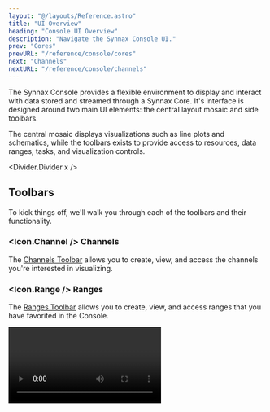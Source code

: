 ```yaml
---
layout: "@/layouts/Reference.astro"
title: "UI Overview"
heading: "Console UI Overview"
description: "Navigate the Synnax Console UI."
prev: "Cores"
prevURL: "/reference/console/cores"
next: "Channels"
nextURL: "/reference/console/channels"
---
```



The Synnax Console provides a flexible environment to display and interact with data
stored and streamed through a Synnax Core. It's interface is designed around two main UI
elements: the central layout mosaic and side toolbars.

The central mosaic displays visualizations such as line plots and schematics, while the
toolbars exists to provide access to resources, data ranges, tasks, and visualization
controls.

<Divider.Divider x />

## Toolbars

To kick things off, we'll walk you through each of the toolbars and their functionality.

### <Icon.Channel /> Channels

The [Channels Toolbar](/reference/console/channels) allows you to create, view, and
access the channels you're interested in visualizing.

### <Icon.Range /> Ranges

The [Ranges Toolbar](/reference/console/ranges) allows you to create, view, and access
ranges that you have favorited in the Console.

<Video client:only="react" id="console/ui-overview/range-toolbar" />

### <Icon.Workspace /> Workspaces

The [Workspaces Toolbar](/reference/console/workspaces) allows you to create and view
workspaces that have been made by users in your Synnax deployment.

### <Icon.Device /> Devices

The [Devices Toolbar](/reference/driver) allows you to view and track the health of the
devices you're interested in visualizing.

### <Icon.Task /> Tasks

The [Tasks Toolbar](/reference/driver) allows you to view, pause, and resume the current
tasks running on a Driver.

<Video client:only="react" id="console/ui-overview/task-toolbar" />

### <Icon.User /> Users

The [Users Toolbar](/reference/console/users) allows you to view and change permissions
for users in your Synnax deployment.

### <Icon.Visualize /> Visualizations

The Visualizations Toolbar allows you to edit the properties of
[line plots](/reference/console/line-plots), [logs](/reference/console/logs),
[schematics](/reference/console/schematics), and [tables](/reference/console/tables).

<Video client:only="react" id="console/ui-overview/visualization-toolbar" />

## Dropdowns

### <Icon.Workspace /> Workspaces

The [Workspaces Dropdown](/reference/console/workspaces) allows you to create and view
workspaces that you have favorited in the Console.

### <Icon.Cluster /> Cores

The [Cores Dropdown](/reference/console/cores) allows you to switch the current Core
that you are connected to and add new Cores.

<Video client:only="react" id="console/ui-overview/cluster-toolbar" />

<Divider.Divider x />

## Mosaic

Synnax can be easily manipulated to help choose the exact display you want.

You can easily open and close toolbars on Synnax:

<Video client:only="react" id="console/ui-overview/open-toolbars" />

You can close toolbars either by touching their respective icon or resizing it to the
edge:

<Video client:only="react" id="console/ui-overview/close-toolbars" />

You can also have multiple visualizations displayed at the same time:

<Video client:only="react" id="console/ui-overview/multiple-tabs" />

<Divider.Divider x />

## Getting Help

{/* prettier-ignore-start */}

The Synnax documentation website can be opened from within the Console by clicking the
<Icon.QuestionMark /> icon.

{/* prettier-ignore-end */}

<Video client:only="react" id="console/ui-overview/documentation" />

<Divider.Divider x />

## Search and Command Palette

{/* prettier-ignore-start */}

The Search and Command Palette at the top can be used to search for resources or to
activate commands. Searching for resources can be done by searching or pressing
<Icon.Keyboard.Control /> +`P` (Windows) / <Icon.Keyboard.Command /> +`P` (macOS). As an
example of searching for resources, you could search for a test range and then
automatically add it as the active range:

{/* prettier-ignore-end */}

<Video client:only="react" id="console/ui-overview/palette-search" />

{/* prettier-ignore-start */}

The Search and Command Palette can run commands by entering a `>` into the toolbar or by
pressing <Icon.Keyboard.Control />+<Icon.Keyboard.Shift />+`P` (Windows) /
<Icon.Keyboard.Command />+<Icon.Keyboard.Shift /> +`P` (macOS). This allows you to run
commands such as toggling the color theme, creating a visualization, adding a range, or
opening the documentation:

{/* prettier-ignore-end */}

<Video client:only="react" id="console/ui-overview/palette-command" />
